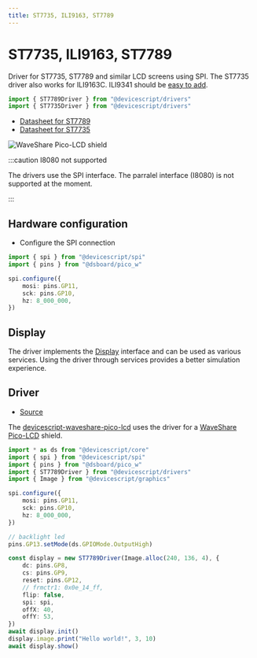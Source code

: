 ```yaml
---
title: ST7735, ILI9163, ST7789
---
```


# ST7735, ILI9163, ST7789

Driver for ST7735, ST7789 and similar LCD screens using SPI.
The ST7735 driver also works for ILI9163C.
ILI9341 should be [easy to add](https://github.com/microsoft/devicescript/issues/568).

```ts
import { ST7789Driver } from "@devicescript/drivers"
import { ST7735Driver } from "@devicescript/drivers"
```

-   [Datasheet for ST7789](https://www.waveshare.com/w/upload/a/ae/ST7789_Datasheet.pdf)
-   [Datasheet for ST7735](https://www.displayfuture.com/Display/datasheet/controller/ST7735.pdf)

![WaveShare Pico-LCD shield](https://github.com/mmoskal/devicescript-waveshare-pico-lcd/blob/main/assets/pico-lcd-114.png?raw=true)

:::caution I8080 not supported

The drivers use the SPI interface. The parralel interface (I8080) is not supported at the moment.

:::

## Hardware configuration

-   Configure the SPI connection

```ts
import { spi } from "@devicescript/spi"
import { pins } from "@dsboard/pico_w"

spi.configure({
    mosi: pins.GP11,
    sck: pins.GP10,
    hz: 8_000_000,
})
```

## Display

The driver implements the [Display](/developer/graphics/display) interface and can be used as various services.
Using the driver through services provides a better simulation experience.

## Driver

-   [Source](https://github.com/microsoft/devicescript/blob/main/packages/drivers/src/st7735.ts)

The [devicescript-waveshare-pico-lcd](https://github.com/mmoskal/devicescript-waveshare-pico-lcd/blob/main/src/picolcd114.ts)
uses the driver for a [WaveShare Pico-LCD](https://www.waveshare.com/pico-lcd-1.14.htm) shield.

```ts
import * as ds from "@devicescript/core"
import { spi } from "@devicescript/spi"
import { pins } from "@dsboard/pico_w"
import { ST7789Driver } from "@devicescript/drivers"
import { Image } from "@devicescript/graphics"

spi.configure({
    mosi: pins.GP11,
    sck: pins.GP10,
    hz: 8_000_000,
})

// backlight led
pins.GP13.setMode(ds.GPIOMode.OutputHigh)

const display = new ST7789Driver(Image.alloc(240, 136, 4), {
    dc: pins.GP8,
    cs: pins.GP9,
    reset: pins.GP12,
    // frmctr1: 0x0e_14_ff,
    flip: false,
    spi: spi,
    offX: 40,
    offY: 53,
})
await display.init()
display.image.print("Hello world!", 3, 10)
await display.show()
```
